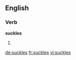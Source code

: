 ==English==

===Verb===
'''suckles'''

# {{en-third-person singular of|suckle}}

[[de:suckles]]
[[fr:suckles]]
[[vi:suckles]]